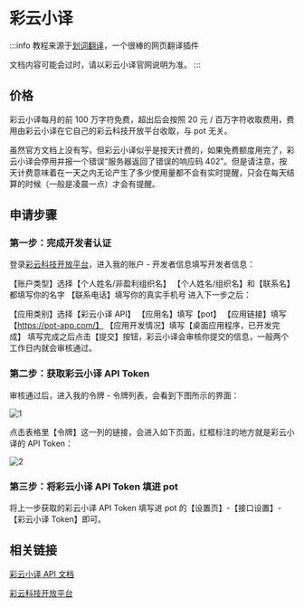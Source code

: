 # 彩云小译

:::info
教程来源于[划词翻译](https://hcfy.app/)，一个很棒的网页翻译插件

文档内容可能会过时，请以彩云小译官网说明为准。
:::

## 价格

彩云小译每月的前 100 万字符免费，超出后会按照 20 元 / 百万字符收取费用，费用由彩云小译在它自己的彩云科技开放平台收取，与 pot 无关。

虽然官方文档上没有写，但彩云小译似乎是按天计费的，如果免费额度用完了，彩云小译会停用并报一个错误“服务器返回了错误的响应码 402”。但是请注意，按天计费意味着在一天之内无论产生了多少使用量都不会有实时提醒，只会在每天结算的时候（一般是凌晨一点）才会有提醒。

## 申请步骤

### 第一步：完成开发者认证

登录[彩云科技开放平台](https://dashboard.caiyunapp.com/)，进入我的账户 - 开发者信息填写开发者信息：

【账户类型】选择【个人姓名/非盈利组织名】
【个人姓名/组织名】和【联系名】都填写你的名字
【联系电话】填写你的真实手机号
进入下一步之后：

【应用类别】选择【彩云小译 API】
【应用名】填写【pot】
【应用链接】填写【https://pot-app.com/】
【应用开发情况】填写【桌面应用程序，已开发完成】
填写完成之后点击【提交】按钮，彩云小译会审核你提交的信息，一般两个工作日内就会审核通过。

### 第二步：获取彩云小译 API Token

审核通过后，进入我的令牌 - 令牌列表，会看到下图所示的界面：

![1](./asset/caiyun1.png)

点击表格里【令牌】这一列的链接，会进入如下页面，红框标注的地方就是彩云小译的 API Token：

![2](./asset/caiyun2.png)

### 第三步：将彩云小译 API Token 填进 pot

将上一步获取的彩云小译 API Token 填写进 pot 的【设置页】-【接口设置】-【彩云小译 Token】即可。

## 相关链接

[彩云小译 API 文档](https://docs.caiyunapp.com/blog/2018/09/03/lingocloud-api/)

[彩云科技开放平台](https://dashboard.caiyunapp.com/)

<div
  class="wwads-cn wwads-horizontal"
  data-id="285"
  style={{ maxWidth: "400px" }}
></div>
